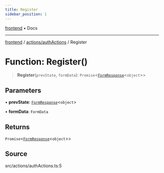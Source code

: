 ```yaml
---
title: Register
sidebar_position: 1
---
```


[frontend](../../..) • Docs

***

[frontend](../../..) / [actions/authActions](..) / Register

# Function: Register()

> **Register**(`prevState`, `formData`): `Promise`\<[`FormResponse`](../../../types/return.type/interfaces/FormResponse)\<`object`\>\>

## Parameters

• **prevState**: [`FormResponse`](../../../types/return.type/interfaces/FormResponse)\<`object`\>

• **formData**: `FormData`

## Returns

`Promise`\<[`FormResponse`](../../../types/return.type/interfaces/FormResponse)\<`object`\>\>

## Source

src/actions/authActions.ts:5
